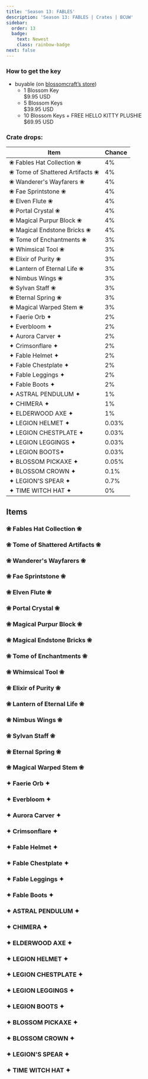 ```yaml
---
title: 'Season 13: FABLES'
description: 'Season 13: FABLES | Crates | BCUW'
sidebar:
  order: 13
  badge:
    text: Newest
    class: rainbow-badge
next: false
---
```


### How to get the key
- buyable (on [blossomcraft’s store](https://shop.blossomcraft.org))
  - 1 Blossom Key\
  $9.95 USD
  - 5 Blossom Keys\
  $39.95 USD
  - 10 Blossom Keys + FREE HELLO KITTY PLUSHIE\
  $69.95 USD

### Crate drops:

| Item                              | Chance |
|-----------------------------------|--------|
| ❀ Fables Hat Collection ❀ | 4%     |
| ❀ Tome of Shattered Artifacts ❀ | 4%     |
| ❀ Wanderer's Wayfarers ❀             | 4%     |
| ❀ Fae Sprintstone ❀               | 4%     |
| ❀ Elven Flute ❀                | 4%     |
| ❀ Portal Crystal ❀                | 4%     |
| ❀ Magical Purpur Block ❀           | 4%     |
| ❀ Magical Endstone Bricks ❀     | 4%     |
| ❀ Tome of Enchantments ❀               | 3%     |
| ❀ Whimsical Tool ❀                | 3%     |
| ❀ Elixir of Purity ❀               | 3%     |
| ❀ Lantern of Eternal Life ❀               | 3%     |
| ❀ Nimbus Wings ❀            | 3%     |
| ❀ Sylvan Staff ❀                | 3%     |
| ❀ Eternal Spring ❀              | 3%     |
| ❀ Magical Warped Stem ❀         | 3%     |
| ✦ Faerie Orb ✦              | 2%     |
| ✦ Everbloom ✦          | 2%     |
| ✦ Aurora Carver ✦            | 2%     |
| ✦ Crimsonflare ✦               | 2%     |
| ✦ Fable Helmet ✦                | 2%     |
| ✦ Fable Chestplate ✦            | 2%     |
| ✦ Fable Leggings ✦              | 2%     |
| ✦ Fable Boots ✦                 | 2%     |
| ✦ ASTRAL PENDULUM ✦                      | 1%     |
| ✦ CHIMERA ✦                   | 1%     |
| ✦ ELDERWOOD AXE ✦            | 1%     |
| ✦ LEGION HELMET ✦                | 0.03%  |
| ✦ LEGION CHESTPLATE ✦            | 0.03%  |
| ✦ LEGION LEGGINGS ✦              | 0.03%  |
| ✦ LEGION BOOTS✦                  | 0.03%  |
| ✦ BLOSSOM PICKAXE ✦              | 0.05%  |
| ✦ BLOSSOM CROWN ✦                | 0.1%   |
| ✦ LEGION'S SPEAR ✦               | 0.7%   |
| ✦ TIME WITCH HAT ✦                  | 0%     |

## Items

### ❀ Fables Hat Collection ❀
<Cdn path="2D/Fables" name="❀ Fables Hat Collection ❀" ext="png" />

### ❀ Tome of Shattered Artifacts ❀
<Cdn path="2D/Fables" name="❀ Tome of Shattered Artifacts ❀" ext="png" />

### ❀ Wanderer's Wayfarers ❀
<Cdn path="2D/Fables" name="❀ Wanderer's Wayfarers ❀" ext="png" />

### ❀ Fae Sprintstone ❀
<Cdn path="2D/Fables" name="❀ Fae Sprintstone ❀" ext="png" />

### ❀ Elven Flute ❀
<Cdn path="2D/Fables" name="❀ Elven Flute ❀" ext="png" />

### ❀ Portal Crystal ❀
<Cdn path="2D/Fables" name="❀ Portal Crystal ❀" ext="png" />

### ❀ Magical Purpur Block ❀
<Cdn path="2D/Fables" name="❀ Magical Purpur Block ❀" ext="png" />

### ❀ Magical Endstone Bricks ❀
<Cdn path="2D/Fables" name="❀ Magical Endstone Bricks ❀" ext="png" />

### ❀ Tome of Enchantments ❀
<Cdn path="2D/Fables" name="❀ Tome of Enchantments ❀" ext="png" />

### ❀ Whimsical Tool ❀
<Cdn path="2D/Fables" name="❀ Whimsical Tool ❀" ext="png" />

### ❀ Elixir of Purity ❀
<Cdn path="2D/Fables" name="❀ Elixir of Purity ❀" ext="png" />

### ❀ Lantern of Eternal Life ❀
<Cdn path="2D/Fables" name="❀ Lantern of Eternal Life ❀" ext="png" />

### ❀ Nimbus Wings ❀
<Cdn path="2D/Fables" name="❀ Nimbus Wings ❀" ext="png" />

### ❀ Sylvan Staff ❀
<Cdn path="2D/Fables" name="❀ Sylvan Staff ❀" ext="png" />

### ❀ Eternal Spring ❀
<Cdn path="2D/Fables" name="❀ Eternal Spring ❀" ext="png" />

### ❀ Magical Warped Stem ❀
<Cdn path="2D/Fables" name="❀ Magical Warped Stem ❀" ext="png" />

### ✦ Faerie Orb ✦
<Cdn path="2D/Fables" name="✦ Faerie Orb ✦" ext="png" />

### ✦ Everbloom ✦
<Cdn path="2D/Fables" name="✦ Everbloom ✦" ext="png" />

### ✦ Aurora Carver ✦
<Cdn path="2D/Fables" name="✦ Aurora Carver ✦" ext="png" />

### ✦ Crimsonflare ✦
<Cdn path="2D/Fables" name="✦ Crimsonflare ✦" ext="png" />

### ✦ Fable Helmet ✦
<Cdn path="2D/Fables" name="✦ Fable Helmet ✦" ext="png" />

### ✦ Fable Chestplate ✦
<Cdn path="2D/Fables" name="✦ Fable Chestplate ✦" ext="png" />

### ✦ Fable Leggings ✦
<Cdn path="2D/Fables" name="✦ Fable Leggings ✦" ext="png" />

### ✦ Fable Boots ✦
<Cdn path="2D/Fables" name="✦ Fable Boots ✦" ext="png" />

### ✦ ASTRAL PENDULUM ✦
<Cdn path="2D/Fables" name="✦ ASTRAL PENDULUM ✦" ext="png" />

### ✦ CHIMERA ✦
<Cdn path="2D/Fables" name="✦ CHIMERA ✦" ext="png" />

### ✦ ELDERWOOD AXE ✦
<Cdn path="2D/Fables" name="✦ ELDERWOOD AXE ✦" ext="png" />

### ✦ LEGION HELMET ✦ 
<Cdn path="2D/Fables" name="✦ LEGION HELMET ✦" ext="png" />

### ✦ LEGION CHESTPLATE ✦
<Cdn path="2D/Fables" name="✦ LEGION CHESTPLATE ✦" ext="png" />

### ✦ LEGION LEGGINGS ✦
<Cdn path="2D/Fables" name="✦ LEGION LEGGINGS ✦" ext="png" />

### ✦ LEGION BOOTS ✦
<Cdn path="2D/Fables" name="✦ LEGION BOOTS ✦" ext="png" />

### ✦ BLOSSOM PICKAXE ✦
<Cdn path="2D/Fables" name="✦ BLOSSOM PICKAXE ✦" ext="png" />

### ✦ BLOSSOM CROWN ✦
<Cdn path="2D/Fables" name="✦ BLOSSOM CROWN ✦" ext="png" />

### ✦ LEGION'S SPEAR ✦
<Cdn path="2D/Fables" name="✦ LEGION'S SPEAR ✦" ext="png" />

### ✦ TIME WITCH HAT ✦
<Cdn path="2D/Fables" name="✦ TIME WITCH HAT ✦" ext="png" />